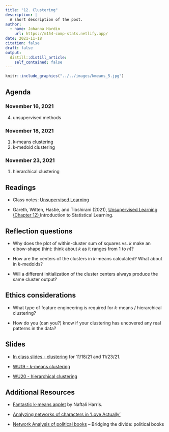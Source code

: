 ```yaml
---
title: "12. Clustering"
description: |
  A short description of the post.
author:
  - name: Johanna Hardin
    url: https://m154-comp-stats.netlify.app/  
date: 2021-11-18
citation: false
draft: false
output:
  distill::distill_article:
    self_contained: false
---
```



```r
knitr::include_graphics("../../images/kmeans_5.jpg")
```

## Agenda <i class="fas fa-calendar-alt" target="_blank"></i>

### November 16, 2021

4. unsupervised methods

### November 18, 2021

1. k-means clustering
2. k-medoid clustering

### November 23, 2021

1. hierarchical clustering

## Readings <i class="fas fa-book-open"></i> 

* Class notes: <a href = "http://st47s.com/Math154/Notes/unsup.html" target= "_blank">Unsupervised Learning</a>

* Gareth, Witten, Hastie, and Tibshirani (2021), <a href = "https://web.stanford.edu/~hastie/ISLR2/ISLRv2_website.pdf" target = "_blank">Unsupervised Learning (Chapter 12) </a> Introduction to Statistical Learning.


## Reflection questions <i class="fas fa-lightbulb"></i>

* Why does the plot of within-cluster sum of squares vs. $k$ make an elbow-shape (hint: think about $k$ as it ranges from 1 to $n)?$

* How are the centers of the clusters in $k$-means calculated?  What about in $k$-medoids?

* Will a different initialization of the cluster centers always produce the same cluster output?

## Ethics considerations <i class="fas fa-balance-scale"></i> 

* What type of feature engineering is required for $k$-means / hierarchical clustering?

* How do you (can you?) know if your clustering has uncovered any real patterns in the data?

## Slides <i class="fas fa-desktop"></i> 

* <a href = "https://m154-comp-stats.netlify.app/slides/2021-11-18-clustering" target = "_blank">In class slides - clustering</a> for 11/18/21 and 11/23/21.

* <a href = "https://m154-comp-stats.netlify.app/slides/Math154_WU19_kmeans.pdf" target = "_blank">WU19 - k-means clustering</a>

* <a href = "https://m154-comp-stats.netlify.app/slides/Math154_WU20_hclust.pdf" target = "_blank">WU20 - hierarchical clustering</a>

## Additional Resources <i class="fas fa-laptop"></i> 

* <a href = "https://www.naftaliharris.com/blog/visualizing-k-means-clustering/" target = "_blank">Fantastic k-means applet</a> by Naftali Harris.

* <a href = "http://varianceexplained.org/r/love-actually-network/" target = "_blank">Analyzing networks of characters in 'Love Actually'</a>

* <a href = "https://espresso.economist.com/6412121cbb2dc2cb9e460cfee7046be2" target = "_blank">Network Analysis of political books</a> -- Bridging the divide: political books


